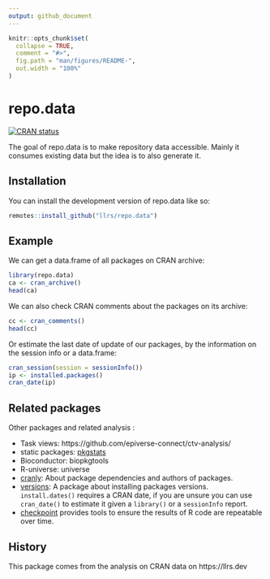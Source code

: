 ```yaml
---
output: github_document
---
```


<!-- README.md is generated from README.Rmd. Please edit that file -->

```r
knitr::opts_chunk$set(
  collapse = TRUE,
  comment = "#>",
  fig.path = "man/figures/README-",
  out.width = "100%"
)
```

# repo.data

<!-- badges: start -->
[![CRAN status](https://www.r-pkg.org/badges/version/repo.data)](https://CRAN.R-project.org/package=repo.data)
<!-- badges: end -->

The goal of repo.data is to make repository data accessible. 
Mainly it consumes existing data but the idea is to also generate it.

## Installation

You can install the development version of repo.data like so:

``` r
remotes::install_github("llrs/repo.data")
```

## Example

We can get a data.frame of all packages on CRAN archive:

```r
library(repo.data)
ca <- cran_archive()
head(ca)
```

We can also check CRAN comments about the packages on its archive:

```r
cc <- cran_comments()
head(cc)
```

Or estimate the last date of update of our packages, by the information on the session info or a data.frame:

```r
cran_session(session = sessionInfo())
ip <- installed.packages()
cran_date(ip)
```

## Related packages

Other packages and related analysis :

- Task views: https://github.com/epiverse-connect/ctv-analysis/
- static packages: [pkgstats](https://docs.ropensci.org/pkgstats)
- Bioconductor: biopkgtools
- R-universe: universe
- [cranly](https://cran.r-project.org/package=cranly): About package dependencies and authors of packages.
- [versions](https://github.com/goldingn/versions): A package about installing packages versions.
 `install.dates()` requires a CRAN date, if you are unsure you can use `cran_date()` to estimate it given a `library()` or a `sessionInfo` report.
- [checkpoint](https://cran.r-project.org/package=checkpoint) provides tools to ensure the results of R code are repeatable over time.

## History

This package comes from the analysis on CRAN data on https://llrs.dev
